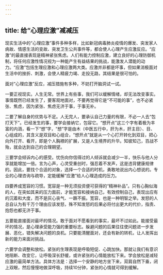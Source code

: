 ```yaml
---
---
---
```

title: 给“心理应激”减减压
---



现实生活中的“心理应激”事件多种多样，比如新冠病毒肺炎疫情的爆发、突发家人病故、情感生活的变故、突发卫生公共事件等，都会使人心理产生应激反应。“应激”的最直接表现是精神紧张焦虑。人们有能力控制应激，建立良好的心理防御机制，将任何应激性情况视为一种能产生有益结果的挑战，能激发人潜能的动力。“应激”包括生理应激和心理应激两大类。应激并非都是坏事，但如果消极面对生活中的挫折、刺激，会使人精疲力竭、走投无路，其结果是很可怕的。

面对“心理应激”反应，减压措施有多种，不妨打开脑洞试一试。

一要正视现实。人生无常。世界上有些事，我们可以缓解情绪，却无法改变事实。事情既然已经发生了，要客观地面对，不要再觉得它是“不可能的事”，也不必紧张、焦虑，因为紧张、焦虑无济于事，于事无补。

二要了解自身的优势与不足。人无完人，要承认自己力量的有限，不必一人去“包打天下”。已经发生的事，要学会接纳它，包容它。“想开点”这三个字有着极为丰富的内涵，看一下“想”字，“想”字是由木（中医五行中，肝为木，肝主目）、目、心组成的，其含义是双目和心组合，“想开点”就是从一个心打开转化到双目，把心向外打开、看开，即是个人胸襟的扩展，又是人生境界的升华。知彼知己，百战不殆，就会达到自己的合理期望。

三要学会倾诉内心的感受。忧伤向你信得过的人倾诉就会减少一半，快乐与他人分享就能增加一倍。言为心声，心灵受重创时，强忍着不发声，这是违背健康规律的。因此，要找个合适的对象，选择一个合适的时机，勇敢地说出内心想说的。专业的心理咨询与疏导，定能缓解“应激”给人心理造成的压力。

四要养成宽容的习惯。宽容是一种无须投资便可获得的“精神补品”。只有心胸似海的人，在突如其来的压力面前，才能宽容和接纳自己，有效控制自己，表现出应有的沉着和大度，而不是灰心丧气、一蹶不振。宽容，也是一种明智之举。发怒的人总自认为有千万个理由应该发怒，殊不知发怒的后果必将付出更大的代价，指责、抱怨也都无济于事。

五要能直接面对最坏的情况。敢于面对不愿看到的事实，最坏不过如此。能接受最坏的情况，是心理承受能力强的重要标志。躲避问题的后果往往使问题进一步发展、恶化，错失解决问题的良机。只要能清醒面对，还会有新的转机，让人发挥出新的能力来面对挑战。

六要学会调整和放松。紧张的生理表现是呼吸短促、心跳加快。那就让我们有意识地阻断、改变它，让呼吸深长舒缓，或许紧张的心情能放松下来。学会放松是减轻应激的最简单方法。具体方法是：选择一个安静的地方坐下来，双肩自然下垂，闭上双眼，然后慢慢地做深呼吸，持续10分钟，紧张的心情就可得到缓解。